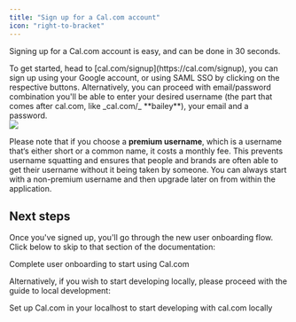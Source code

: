 ```yaml
---
title: "Sign up for a Cal.com account"
icon: "right-to-bracket"
---
```


Signing up for a Cal.com account is easy, and can be done in 30 seconds.
  
<div>To get started, head to [cal.com/signup](https://cal.com/signup), you can sign up using your Google account, or using SAML SSO by clicking on the respective buttons. Alternatively, you can proceed with email/password combination you'll be able to enter your desired username (the part that comes after cal.com, like _cal.com/_ **bailey**), your email and a password.</div>

<img src="./images/i958x1232-mgsIib6PZJLt_zobva8.webp" />

<Info>Please note that if you choose a **premium username**, which is a username that‘s either short or a common name, it costs a monthly fee. This prevents username squatting and ensures that people and brands are often able to get their username without it being taken by someone. You can always start with a non-premium username and then upgrade later on from within the application.</Info>

## Next steps

Once you've signed up, you'll go through the new user onboarding flow. Click below to skip to that section of the documentation:

<Card href="/documentation/getting-started/complete-your-onboarding" title="Complete onboarding" icon="list-check">
    Complete user onboarding to start using Cal.com
</Card>

Alternatively, if you wish to start developing locally, please proceed with the guide to local development:

<Card href="/documentation/getting-started/local-development" title="Local Development" icon="code">
    Set up Cal.com in your localhost to start developing with cal.com locally
</Card>